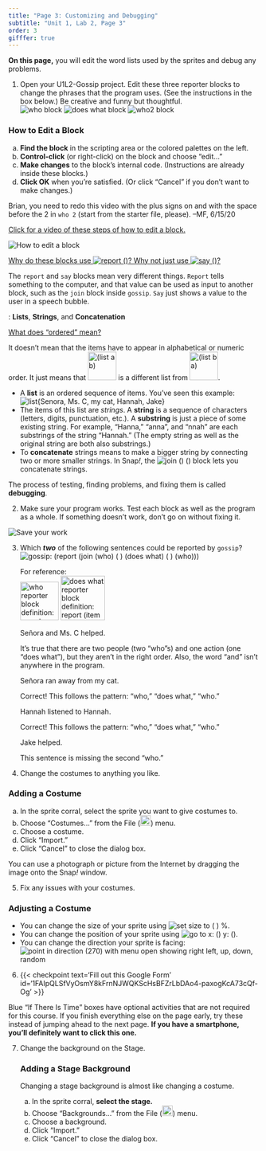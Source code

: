 ```yaml
---
title: "Page 3: Customizing and Debugging"
subtitle: "Unit 1, Lab 2, Page 3"
order: 3
gifffer: true
---
```


::: learn
**On this page,** you will edit the word lists used by the sprites and debug any problems.

:::


::: {#first .forYouToDo}

(@) Open your U1L2-Gossip project. Edit these three reporter blocks to change the phrases that the program uses. (See the instructions in the box below.) Be creative and funny but thoughtful.<br /> <img src="/img/1-introduction/who.png" title="who block" alt="who block" class="ms-4"/> <img src="/img/1-introduction/does-what.png" title="does what block" alt="does what block" class="inline"/> <img src="/img/1-introduction/who2.png" title="who2 block" alt="who2 block" class="inline"/>

::: narrower
### **How to Edit a Block**

a. **Find the block** in the scripting area or the colored palettes on the left.
b. **Control-click** (or right-click) on the block and choose "edit..."
c. **Make changes** to the block's internal code. (Instructions are already inside these blocks.)
d. **Click OK** when you're satisfied. (Or click "Cancel" if you don't want to make changes.)

::: endnote
::: todo
Brian, you need to redo this video with the plus signs on and with the space before the 2 in `who 2` (start from the starter file, please). --MF, 6/15/20
:::

<a href="#hint-edit-block" data-bs-toggle="collapse" title="Click for a video of these steps of how to edit a block.">Click for a video of these steps of how to edit a block.</a>

::: {#hint-edit-block .collapse}
::: {style="display:block;"}
<img src="/img/1-introduction/U1ImageVideoAddendum_img/U1L2P2-EditABlock.gif" title="How to edit a block" alt="How to edit a block"/>
:::
:::
:::
:::

</li>

</ol>
:::

::: endnote
<a href="#hint-report" data-bs-toggle="collapse" title="Why do these blocks use report? Why not just use say?">Why do these blocks use <img src="/img/blocks/report.png" title="report ()" alt="report ()" class="inline py-0"/>? Why not just use <img src="/img/blocks/say-empty-full-size.png" title="say ()" alt="say ()"/>?</a>

::: {#hint-report .collapse}
The `report` and `say` blocks mean very different things. `Report` tells something to the computer, and that value can be used as input to another block, such as the `join` block inside `gossip`. `Say` just shows a value to the user in a speech bubble.
:::
:::

::: vocabFullWidth
: **Lists**, **Strings**, and **Concatenation**

::: sidenoteBig
<a href="#ordered" data-bs-toggle="collapse" title='What does "ordered" mean?'>What does "ordered" mean?</a>

::: {#ordered .collapse}
It doesn't mean that the items have to appear in alphabetical or numeric order. It just means that <img src="/img/1-introduction/list-a-b.png" title="(list a b" alt="(list a b)" height="57"/> is a different list from <img src="/img/1-introduction/list-b-a.png" title="(list b a)" alt="(list b a)" height="57"/>.
:::
:::

- A **list** is an ordered sequence of items. You've seen this example:<br /> <img src="/img/1-introduction/list-from-who-result.png" title="list{Senora, Ms. C, my cat, Hannah, Jake}" alt="list{Senora, Ms. C, my cat, Hannah, Jake}" class="ms-4"/>
- The items of this list are <em>strings</em>. A **string** is a sequence of characters (letters, digits, punctuation, etc.). A **substring** is just a piece of some existing string. For example, "Hanna," "anna", and "nnah" are each substrings of the string "Hannah." (The empty string as well as the original string are both also substrings.)
- To **concatenate** strings means to make a bigger string by connecting two or more smaller strings. In Snap<em>!</em>, the <img src="/img/blocks/join()().png" title="join () ()" alt="join () ()" class="inline py-0"/> block lets you concatenate strings.

:::

::: forYouToDo

::: vocabBig
The process of testing, finding problems, and fixing them is called **debugging**.
:::

(@) Make sure your program works. Test each block as well as the program as a whole. If something doesn't work, don't go on without fixing it.

<img src="/img/icons/save-now.png" title="Save your work" alt="Save your work" class="inline"/>

(@) <!-- Question 1 -->
    ::: {.assessment-data type="multiplechoice" identifier="Which of the following sentences could be reported by gossip?" hasinlinefeedback="true" maxchoices="4" responseidentifier="ri1" shuffle="true"}
    ::: prompt

    Which <em>**two**</em> of the following sentences could be reported by `gossip`?<br /> <img src="/img/1-introduction/gossip-definition.png" title="gossip: (report (join (who) ( ) (does what) ( ) (who)))" alt="gossip: (report (join (who) ( ) (does what) ( ) (who)))" class="ms-4"/>

    ::: endnote
    For reference:<br > <img src="/img/1-introduction/who-block-definition.png" title="who reporter block definition: report (item (random) of (list (Señora) (Ms. C) (my cat) (Hannah) (Jake)))" alt="who reporter block definition: report (item (random) of (list (Señora) (Ms. C) (my cat) (Hannah) (Jake)))" class="ms-4" height="77px"/> <img src="/img/1-introduction/does-what-block-definition.png" title="does what reporter block definition: report (item (random) of (list (listened to) (loves) (ran away from) (helped) (is in a band with)))" alt="does what reporter block definition: report (item (random) of (list (listened to) (loves) (ran away from) (helped) (is in a band with)))" class="ms-4" height="89px"/>
    :::
    :::

    ::: {.choice identifier="c1"}
    ::: text
    Señora and Ms. C helped.
    :::

    ::: feedback
    It's true that there are two people (two "who"s) and one action (one "does what"), but they aren't in the right order. Also, the word "and" isn't anywhere in the program.
    :::
    :::

    ::: {.choice identifier="c2"}
    ::: text
    Señora ran away from my cat.
    :::

    ::: feedback
    Correct! This follows the pattern: "who," "does what," "who."
    :::
    :::

    ::: {.choice identifier="c3"}
    ::: text
    Hannah listened to Hannah.
    :::

    ::: feedback
    Correct! This follows the pattern: "who," "does what," "who."
    :::
    :::

    ::: {.choice identifier="c4"}
    ::: text
    Jake helped.
    :::

    ::: feedback
    This sentence is missing the second "who."
    :::
    :::

    ::: {.responseDeclaration identifier="ri1"}
    ::: {.correctResponse identifier="c2"}
    :::

    ::: {.correctResponse identifier="c3"}
    :::
    :::
    :::

(@) Change the costumes to anything you like.

::: narrower
### **Adding a Costume**

<ol type="a">

<li>In the sprite corral, select the sprite you want to give costumes to.</li>

<li>Choose "Costumes..." from the File (<img src="/img/1-introduction/file_button.png" title="File button" alt="File button" style="height:1.5em;"/>) menu.</li>

<li>Choose a costume.</li>

<li>Click "Import."</li>

<li>Click "Cancel" to close the dialog box.</li>

</ol>
:::

::: endnote
You can use a photograph or picture from the Internet by dragging the image onto the Snap<i>!</i> window.
:::

(@) Fix any issues with your costumes.

::: narrower
### **Adjusting a Costume**

- You can change the size of your sprite using <img src="/img/blocks/set-size-empty.png" title="set size to ( ) %" alt="set size to ( ) %" class="inline py-0"/>.
- You can change the position of your sprite using <img src="/img/blocks/go-to-x-y.png" title="go to x: () y: ()" alt="go to x: () y: ()" class="inline py-0"/>.
- You can change the direction your sprite is facing:<br /> <img src="/img/1-introduction/point-in-direction-menu-showing.png" title="point in direction (270) with menu open showing right left, up, down, random" alt="point in direction (270) with menu open showing right left, up, down, random" class="ms-4"/><br>
:::

(@) {{< checkpoint text='Fill out this Google Form' id='1FAIpQLSfVyOsmY8kFrnNJWQKScHsBFZrLbDAo4-paxogKcA73cQf-Og' >}}

:::

::: endnote
Blue "If There Is Time" boxes have optional activities that are not required for this course. If you finish everything else on the page early, try these instead of jumping ahead to the next page. **If you have a smartphone, you'll definitely want to click this one.**
:::

::: ifTime
<ol start="7">

<li>

Change the background on the Stage.<br />

::: narrowblue
### **Adding a Stage Background**

::: endnote
Changing a stage background is almost like changing a costume.
:::

<ol type="a">

<li>In the sprite corral, **select the stage.**</li>

<li>Choose "Backgrounds..." from the File (<img src="/img/1-introduction/file_button.png" title="File button" alt="File button" style="height:1.5em;"/>) menu.</li>

<li>Choose a background.</li>

<li>Click "Import."</li>

<li>Click "Cancel" to close the dialog box.</li>

</ol>
:::

</li>

</ol>
:::
